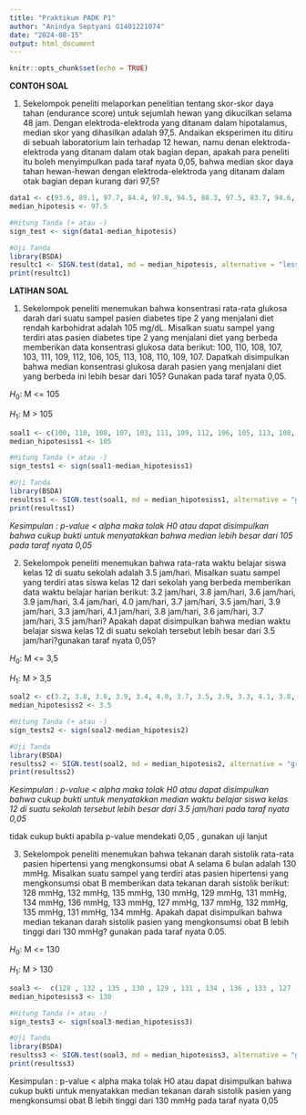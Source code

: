 ---
title: "Praktikum PADK P1"
author: "Anindya Septyani G1401221074"
date: "2024-08-15"
output: html_document
---

```{r setup, include=FALSE}
knitr::opts_chunk$set(echo = TRUE)
```

**CONTOH SOAL**

1.  Sekelompok peneliti melaporkan penelitian tentang skor-skor daya tahan (endurance score) untuk sejumlah hewan yang dikucilkan selama 48 jam. Dengan elektroda-elektroda yang ditanam dalam hipotalamus, median skor yang dihasilkan adalah 97,5. Andaikan eksperimen itu ditiru di sebuah laboratorium lain terhadap 12 hewan, namu denan elektroda-elektroda yang ditanam dalam otak bagian depan, apakah para peneliti itu boleh menyimpulkan pada taraf nyata 0,05, bahwa median skor daya tahan hewan-hewan dengan elektroda-elektroda yang ditanam dalam otak bagian depan kurang dari 97,5?

```{r}
data1 <- c(93.6, 89.1, 97.7, 84.4, 97.8, 94.5, 88.3, 97.5, 83.7, 94.6, 85.5, 82.6)
median_hipotesis <- 97.5

#Hitung Tanda (+ atau -)
sign_test <- sign(data1-median_hipotesis)

#Uji Tanda
library(BSDA)
resultc1 <- SIGN.test(data1, md = median_hipotesis, alternative = "less")
print(resultc1)
```

**LATIHAN SOAL**

1.  Sekelompok peneliti menemukan bahwa konsentrasi rata-rata glukosa darah dari suatu sampel pasien diabetes tipe 2 yang menjalani diet rendah karbohidrat adalah 105 mg/dL. Misalkan suatu sampel yang terdiri atas pasien diabetes tipe 2 yang menjalani diet yang berbeda memberikan data konsentrasi glukosa data berikut: 100, 110, 108, 107, 103, 111, 109, 112, 106, 105, 113, 108, 110, 109, 107. Dapatkah disimpulkan bahwa median konsentrasi glukosa darah pasien yang menjalani diet yang berbeda ini lebih besar dari 105? Gunakan pada taraf nyata 0,05.

$H_0$: M \<= 105

$H_1$: M \> 105

```{r}
soal1 <- c(100, 110, 108, 107, 103, 111, 109, 112, 106, 105, 113, 108, 110, 109, 107)
median_hipotesiss1 <- 105

#Hitung Tanda (+ atau -)
sign_tests1 <- sign(soal1-median_hipotesiss1)

#Uji Tanda
library(BSDA)
resultss1 <- SIGN.test(soal1, md = median_hipotesiss1, alternative = "greater")
print(resultss1)
```

*Kesimpulan : p-value \< alpha maka tolak H0 atau dapat disimpulkan bahwa cukup bukti untuk menyatakkan bahwa median lebih besar dari 105 pada taraf nyata 0,05*

2.  Sekelompok peneliti menemukan bahwa rata-rata waktu belajar siswa kelas 12 di suatu sekolah adalah 3.5 jam/hari. Misalkan suatu sampel yang terdiri atas siswa kelas 12 dari sekolah yang berbeda memberikan data waktu belajar harian berikut: 3.2 jam/hari, 3.8 jam/hari, 3.6 jam/hari, 3.9 jam/hari, 3.4 jam/hari, 4.0 jam/hari, 3.7 jam/hari, 3.5 jam/hari, 3.9 jam/hari, 3.3 jam/hari, 4.1 jam/hari, 3.8 jam/hari, 3.6 jam/hari, 3.7 jam/hari, 3.5 jam/hari? Apakah dapat disimpulkan bahwa median waktu belajar siswa kelas 12 di suatu sekolah tersebut lebih besar dari 3.5 jam/hari?gunakan taraf nyata 0,05?

$H_0$: M \<= 3,5

$H_1$: M \> 3,5

```{r}
soal2 <- c(3.2, 3.8, 3.6, 3.9, 3.4, 4.0, 3.7, 3.5, 3.9, 3.3, 4.1, 3.8, 3.6, 3.7, 3.5)
median_hipotesiss2 <- 3.5

#Hitung Tanda (+ atau -)
sign_tests2 <- sign(soal2-median_hipotesis2)

#Uji Tanda
library(BSDA)
resultss2 <- SIGN.test(soal2, md = median_hipotesis2, alternative = "greater")
print(resultss2)
```

*Kesimpulan : p-value \< alpha maka tolak H0 atau dapat disimpulkan bahwa cukup bukti untuk menyatakkan* *median waktu belajar siswa kelas 12 di suatu sekolah tersebut lebih besar dari 3.5 jam/hari pada taraf nyata 0,05*

tidak cukup bukti apabila p-value mendekati 0,05 , gunakan uji lanjut

3.  Sekelompok peneliti menemukan bahwa tekanan darah sistolik rata-rata pasien hipertensi yang mengkonsumsi obat A selama 6 bulan adalah 130 mmHg. Misalkan suatu sampel yang terdiri atas pasien hipertensi yang mengkonsumsi obat B memberikan data tekanan darah sistolik berikut: 128 mmHg, 132 mmHg, 135 mmHg, 130 mmHg, 129 mmHg, 131 mmHg, 134 mmHg, 136 mmHg, 133 mmHg, 127 mmHg, 137 mmHg, 132 mmHg, 135 mmHg, 131 mmHg, 134 mmHg. Apakah dapat disimpulkan bahwa median tekanan darah sistolik pasien yang mengkonsumsi obat B lebih tinggi dari 130 mmHg? gunakan pada taraf nyata 0.05.

$H_0$: M \<= 130

$H_1$: M \> 130

```{r}
soal3 <-  c(128 , 132 , 135 , 130 , 129 , 131 , 134 , 136 , 133 , 127 , 137 , 132 , 135 , 131 , 134)
median_hipotesiss3 <- 130

#Hitung Tanda (+ atau -)
sign_tests3 <- sign(soal3-median_hipotesiss3)

#Uji Tanda
library(BSDA)
resultss3 <- SIGN.test(soal3, md = median_hipotesiss3, alternative = "greater")
print(resultss3)
```

Kesimpulan : p-value \< alpha maka tolak H0 atau dapat disimpulkan bahwa cukup bukti untuk menyatakkan median tekanan darah sistolik pasien yang mengkonsumsi obat B lebih tinggi dari 130 mmHg pada taraf nyata 0,05
